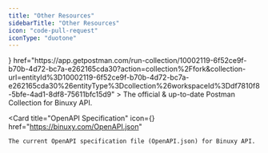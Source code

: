 ```yaml
---
title: "Other Resources"
sidebarTitle: "Other Resources"
icon: "code-pull-request"
iconType: "duotone"
---
```



<CardGroup cols={2}>
  <Card
    title="Binuxy's Postman Collection"
    icon={<PostmanIcon />}
    href="https://app.getpostman.com/run-collection/10002119-6f52ce9f-b70b-4d72-bc7a-e262165cda30?action=collection%2Ffork&collection-url=entityId%3D10002119-6f52ce9f-b70b-4d72-bc7a-e262165cda30%26entityType%3Dcollection%26workspaceId%3Ddf7810f8-5bfe-4ad1-8df8-75611bfc15d9"
  >
    The official & up-to-date Postman Collection for Binuxy API.
  </Card>

  <Card
    title="OpenAPI Specification"
    icon={<OpenapiIcon />}
    href="https://binuxy.com/OpenAPI.json"
  >
    The current OpenAPI specification file (OpenAPI.json) for Binuxy API.
  </Card>
</CardGroup>
